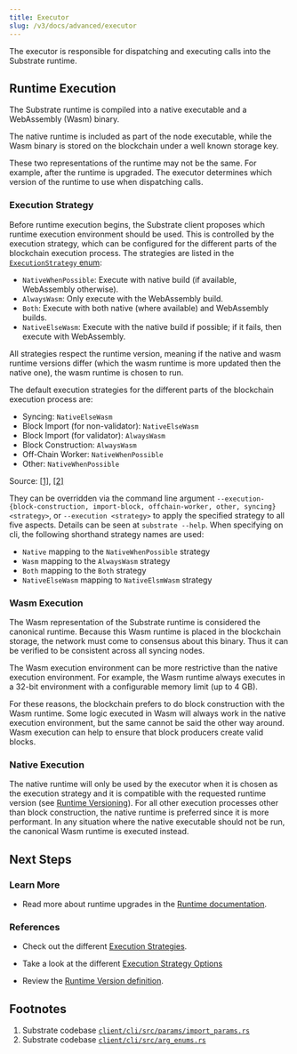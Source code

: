 ```yaml
---
title: Executor
slug: /v3/docs/advanced/executor
---
```


The executor is responsible for dispatching and executing calls into the Substrate runtime.

## Runtime Execution

The Substrate runtime is compiled into a native executable and a WebAssembly (Wasm) binary.

The native runtime is included as part of the node executable, while the Wasm binary is stored on
the blockchain under a well known storage key.

These two representations of the runtime may not be the same. For example, after the runtime is
upgraded. The executor determines which version of the runtime to use when dispatching calls.

### Execution Strategy

Before runtime execution begins, the Substrate client proposes which runtime execution environment
should be used. This is controlled by the execution strategy, which can be configured for the
different parts of the blockchain execution process. The strategies are listed in the
[`ExecutionStrategy` enum](https://substrate.dev/rustdocs/latest/sp_state_machine/enum.ExecutionStrategy.html):

- `NativeWhenPossible`: Execute with native build (if available, WebAssembly otherwise).
- `AlwaysWasm`: Only execute with the WebAssembly build.
- `Both`: Execute with both native (where available) and WebAssembly builds.
- `NativeElseWasm`: Execute with the native build if possible; if it fails, then execute with WebAssembly.

All strategies respect the runtime version, meaning if the native and wasm runtime versions differ
(which the wasm runtime is more updated then the native one), the wasm runtime is chosen to run.

The default execution strategies for the different parts of the blockchain execution process are:

- Syncing: `NativeElseWasm`
- Block Import (for non-validator): `NativeElseWasm`
- Block Import (for validator): `AlwaysWasm`
- Block Construction: `AlwaysWasm`
- Off-Chain Worker: `NativeWhenPossible`
- Other: `NativeWhenPossible`

Source: [[1]](#footnote-execution-strategies-src01), [[2]](#footnote-execution-strategies-src02)

They can be overridden via the command line argument `--execution-{block-construction, import-block, offchain-worker, other, syncing} <strategy>`, or `--execution <strategy>` to apply the specified strategy to all five aspects. Details can be seen at `substrate --help`. When specifying on cli, the following shorthand strategy names are used:

- `Native` mapping to the `NativeWhenPossible` strategy
- `Wasm` mapping to the `AlwaysWasm` strategy
- `Both` mapping to the `Both` strategy
- `NativeElseWasm` mapping to `NativeElsmWasm` strategy

### Wasm Execution

The Wasm representation of the Substrate runtime is considered the canonical runtime. Because this
Wasm runtime is placed in the blockchain storage, the network must come to consensus about this
binary. Thus it can be verified to be consistent across all syncing nodes.

The Wasm execution environment can be more restrictive than the native execution environment. For
example, the Wasm runtime always executes in a 32-bit environment with a configurable memory limit
(up to 4 GB).

For these reasons, the blockchain prefers to do block construction with the Wasm runtime. Some logic
executed in Wasm will always work in the native execution environment, but the same cannot be said
the other way around. Wasm execution can help to ensure that block producers create valid blocks.

### Native Execution

The native runtime will only be used by the executor when it is chosen as the execution strategy and
it is compatible with the requested runtime version (see
[Runtime Versioning](../runtime/upgrades#runtime-versioning)).
For all other execution processes other than block construction, the native runtime is preferred
since it is more performant. In any situation where the native executable should not be run, the
canonical Wasm runtime is executed instead.

## Next Steps

### Learn More

- Read more about runtime upgrades in the [Runtime documentation](../runtime/upgrades).

### References

- Check out the different
  [Execution Strategies](https://substrate.dev/rustdocs/latest/sc_client_api/execution_extensions/struct.ExecutionStrategies.html).

- Take a look at the different
  [Execution Strategy Options](https://substrate.dev/rustdocs/latest/sp_state_machine/enum.ExecutionStrategy.html)

- Review the
  [Runtime Version definition](https://substrate.dev/rustdocs/latest/sp_version/struct.RuntimeVersion.html).

## Footnotes

1. Substrate codebase [`client/cli/src/params/import_params.rs`](https://github.com/paritytech/substrate/blob/9b08105b8c/client/cli/src/params/import_params.rs#L115-L124)
2. Substrate codebase [`client/cli/src/arg_enums.rs`](https://github.com/paritytech/substrate/blob/9b08105b8c/client/cli/src/arg_enums.rs#L193-L203)
